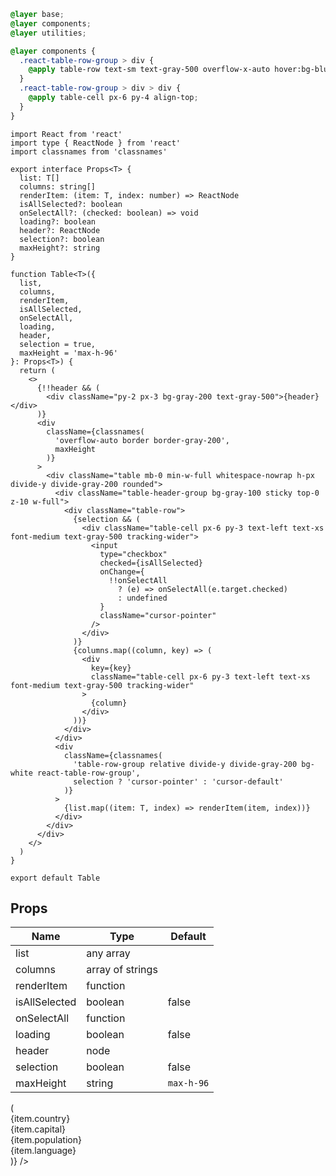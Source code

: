 
```css title="root file style.css"
@layer base;
@layer components;
@layer utilities;

@layer components {
  .react-table-row-group > div {
    @apply table-row text-sm text-gray-500 overflow-x-auto hover:bg-blue-50 even:bg-gray-50;
  }
  .react-table-row-group > div > div {
    @apply table-cell px-6 py-4 align-top;
  }
}
```

```tsx title="containers/Table/index.tsx"
import React from 'react'
import type { ReactNode } from 'react'
import classnames from 'classnames'

export interface Props<T> {
  list: T[]
  columns: string[]
  renderItem: (item: T, index: number) => ReactNode
  isAllSelected?: boolean
  onSelectAll?: (checked: boolean) => void
  loading?: boolean
  header?: ReactNode
  selection?: boolean
  maxHeight?: string
}

function Table<T>({
  list,
  columns,
  renderItem,
  isAllSelected,
  onSelectAll,
  loading,
  header,
  selection = true,
  maxHeight = 'max-h-96'
}: Props<T>) {
  return (
    <>
      {!!header && (
        <div className="py-2 px-3 bg-gray-200 text-gray-500">{header}</div>
      )}
      <div
        className={classnames(
          'overflow-auto border border-gray-200',
          maxHeight
        )}
      >
        <div className="table mb-0 min-w-full whitespace-nowrap h-px divide-y divide-gray-200 rounded">
          <div className="table-header-group bg-gray-100 sticky top-0 z-10 w-full">
            <div className="table-row">
              {selection && (
                <div className="table-cell px-6 py-3 text-left text-xs font-medium text-gray-500 tracking-wider">
                  <input
                    type="checkbox"
                    checked={isAllSelected}
                    onChange={
                      !!onSelectAll
                        ? (e) => onSelectAll(e.target.checked)
                        : undefined
                    }
                    className="cursor-pointer"
                  />
                </div>
              )}
              {columns.map((column, key) => (
                <div
                  key={key}
                  className="table-cell px-6 py-3 text-left text-xs font-medium text-gray-500 tracking-wider"
                >
                  {column}
                </div>
              ))}
            </div>
          </div>
          <div
            className={classnames(
              'table-row-group relative divide-y divide-gray-200 bg-white react-table-row-group',
              selection ? 'cursor-pointer' : 'cursor-default'
            )}
          >
            {list.map((item: T, index) => renderItem(item, index))}
          </div>
        </div>
      </div>
    </>
  )
}

export default Table
```

## Props

| Name                  | Type             | Default    |
| --------------------- | ---------------- | ---------- |
| list<Required/>       | any array        |            |
| columns<Required/>    | array of strings |            |
| renderItem<Required/> | function         |            |
| isAllSelected         | boolean          | false      |
| onSelectAll           | function         |            |
| loading               | boolean          | false      |
| header                | node             |            |
| selection             | boolean          | false      |
| maxHeight             | string           | `max-h-96` |

<Table
  list={[
    {
      country: 'USA',
      capital: 'Washington D.C.',
      population: '309 million',
      language: 'English'
    },
    {
      country: 'Sweden',
      capital: 'Stockholm',
      population: '9 million',
      language: 'Swedish'
    }
  ]}
  columns={['Countries', 'Capitals', 'Population', 'Language']}
  renderItem={(item, key) => (
    <div key={key}>
      <div>{item.country}</div>
      <div>{item.capital}</div>
      <div>{item.population}</div>
      <div>{item.language}</div>
    </div>
  )}
/>
